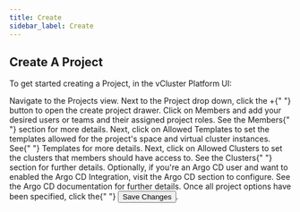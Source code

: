 ```yaml
---
title: Create
sidebar_label: Create
---
```



## Create A Project

To get started creating a Project, in the vCluster Platform UI:

<Flow id="create-project-ui">
  <Step>
    Navigate to the <NavStep>Projects</NavStep> view.
  </Step>
  <Step>
    Next to the <Label>Project</Label> drop down, click the <Label>+</Label>{" "}
    button to open the create project drawer.
  </Step>
  <Step>
    Click on <NavStep>Members</NavStep> and add your desired users or teams and
    their assigned project roles. See the <Link to="./members">Members</Link>{" "}
    section for more details.
  </Step>
  <Step>
    Next, click on <NavStep>Allowed Templates</NavStep> to set the templates
    allowed for the project's space and virtual cluster instances. See{" "}
    <Link to="./templates">Templates</Link> for more details.
  </Step>
  <Step>
    Next, click on <NavStep>Allowed Clusters</NavStep> to set the clusters that
    members should have access to. See the <Link to="./clusters">Clusters</Link>{" "}
    section for further details.
  </Step>
  <Step>
    Optionally, if you're an Argo CD user and want to enabled the Argo CD
    Integration, visit the <NavStep>Argo CD</NavStep> section to configure. See
    the <Link to="./argocd">Argo CD</Link> documentation for further details.
  </Step>
  <Step>
    Once all project options have been specified, click the{" "}
    <Button>Save Changes</Button>.
  </Step>
</Flow>
